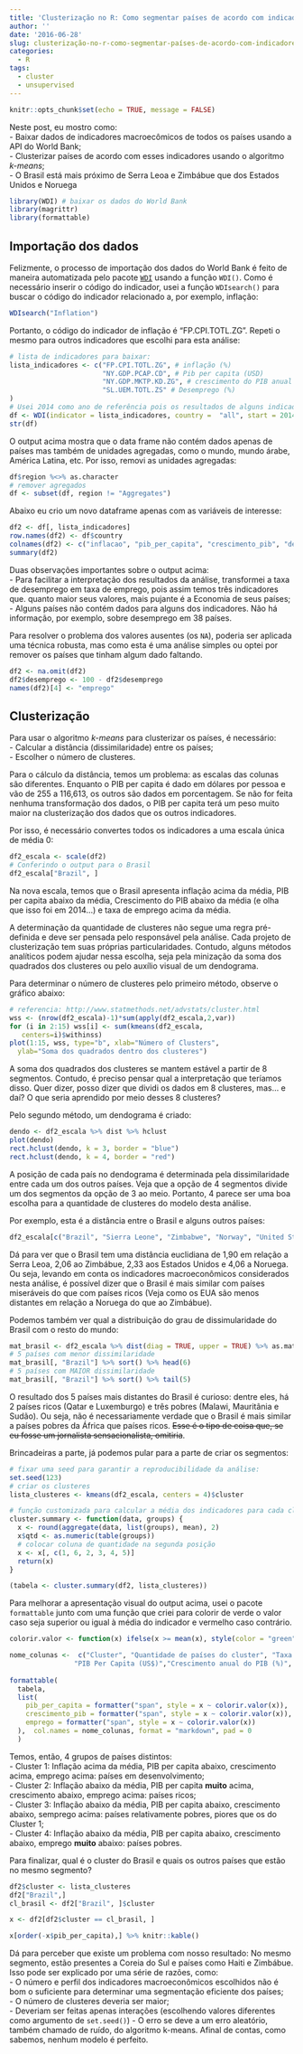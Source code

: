 ```yaml
---
title: 'Clusterização no R: Como segmentar países de acordo com indicadores econômicos'
author: ''
date: '2016-06-28'
slug: clusterização-no-r-como-segmentar-países-de-acordo-com-indicadores-economicos
categories:
  - R
tags:
  - cluster
  - unsupervised
---
```



```r
knitr::opts_chunk$set(echo = TRUE, message = FALSE)
```

Neste post, eu mostro como:  
- Baixar dados de indicadores macroecômicos de todos os países usando a API do World Bank;  
- Clusterizar países de acordo com esses indicadores usando o algoritmo *k-means*;  
- O Brasil está mais próximo de Serra Leoa e Zimbábue que dos Estados Unidos e Noruega

```r
library(WDI) # baixar os dados do World Bank
library(magrittr)
library(formattable)
```

## Importação dos dados

Felizmente, o processo de importação dos dados do World Bank é feito de maneira automatizada pelo pacote [`WDI`](https://github.com/vincentarelbundock/WDI) usando a função `WDI()`. Como é necessário inserir o código do indicador, usei a função  `WDIsearch()` para buscar o código do indicador relacionado a, por exemplo, inflação:

```r
WDIsearch("Inflation")
```

Portanto, o código do indicador de inflação é "FP.CPI.TOTL.ZG". Repeti o mesmo para outros indicadores que escolhi para esta análise:


```r
# lista de indicadores para baixar:
lista_indicadores <- c("FP.CPI.TOTL.ZG", # inflação (%)
                       "NY.GDP.PCAP.CD", # Pib per capita (USD)
                       "NY.GDP.MKTP.KD.ZG", # crescimento do PIB anual (%),
                       "SL.UEM.TOTL.ZS" # Desemprego (%)
)  
# Usei 2014 como ano de referência pois os resultados de alguns indicadores de 2015 ainda não foram disponibilizados
df <- WDI(indicator = lista_indicadores, country =  "all", start = 2014, end = 2014, extra = TRUE)
str(df)

```

O output acima mostra que o data frame não contém dados apenas de países mas também de unidades agregadas, como o mundo, mundo árabe, América Latina, etc. Por isso, removi as unidades agregadas:
```r
df$region %<>% as.character
# remover agregados
df <- subset(df, region != "Aggregates")
```

Abaixo eu crio um novo dataframe apenas com as variáveis de interesse:

```r
df2 <- df[, lista_indicadores]
row.names(df2) <- df$country
colnames(df2) <- c("inflacao", "pib_per_capita", "crescimento_pib", "desemprego")
summary(df2)
```

Duas observações importantes sobre o output acima:  
- Para facilitar a interpretação dos resultados da análise, transformei a taxa de desemprego em taxa de emprego, pois assim temos três indicadores que. quanto maior seus valores, mais pujante é a Economia de seus países;  
- Alguns países não contém dados para alguns dos indicadores. Não há informação, por exemplo, sobre desemprego em 38 países.

Para resolver o problema dos valores ausentes (os `NA`), poderia ser aplicada uma técnica robusta, mas como esta é uma análise simples ou optei por remover os países que tinham algum dado faltando.

```r
df2 <- na.omit(df2)
df2$desemprego <- 100 - df2$desemprego
names(df2)[4] <- "emprego"
```

## Clusterização

Para usar o algoritmo *k-means* para clusterizar os países, é necessário:  
- Calcular a distância (dissimilaridade) entre os países;  
- Escolher o número de clusteres.

Para o cálculo da distância, temos um problema: as escalas das colunas são diferentes. Enquanto o PIB per capita é dado em dólares por pessoa  e vão de 255 a 116,613, os outros são dados em porcentagem. Se não for feita nenhuma transformação dos dados, o PIB per capita terá um peso muito maior na clusterização dos dados que os outros indicadores.

Por isso, é necessário convertes todos os indicadores a uma escala única de média 0:
```r
df2_escala <- scale(df2)
# Conferindo o output para o Brasil
df2_escala["Brazil", ]
```
Na nova escala, temos que o Brasil apresenta inflação acima da média, PIB per capita abaixo da média, Crescimento do PIB abaixo da média (e olha que isso foi em 2014...) e taxa de emprego acima da média. 

A determinação da quantidade de clusteres não segue uma regra pré-definida e deve ser pensada pelo responsável pela análise. Cada projeto de clusterização tem suas próprias particularidades. Contudo, alguns métodos analíticos podem ajudar nessa escolha, seja pela minização da
soma dos quadrados dos clusteres ou pelo auxílio visual de um dendograma.

Para determinar o número de clusteres pelo primeiro método, observe o gráfico abaixo:
```r
# referencia: http://www.statmethods.net/advstats/cluster.html
wss <- (nrow(df2_escala)-1)*sum(apply(df2_escala,2,var))
for (i in 2:15) wss[i] <- sum(kmeans(df2_escala,
   centers=i)$withinss)
plot(1:15, wss, type="b", xlab="Número of Clusters",
  ylab="Soma dos quadrados dentro dos clusteres") 


```

A soma dos quadrados dos clusteres se mantem estável a partir de 8 segmentos. Contudo, é preciso pensar qual a interpretação que teríamos disso. Quer dizer, posso dizer que dividi os dados em 8 clusteres, mas... e daí? O que seria aprendido por meio desses 8 clusteres?

Pelo segundo método, um dendograma é criado:

```r
dendo <- df2_escala %>% dist %>% hclust
plot(dendo)
rect.hclust(dendo, k = 3, border = "blue")
rect.hclust(dendo, k = 4, border = "red")
```

A posição de cada país no dendograma é determinada pela dissimilaridade entre cada um dos outros países. Veja que a opção de 4 segmentos divide um dos segmentos da opção de 3 ao meio. Portanto, 4 parece ser uma boa escolha para a quantidade de clusteres do modelo desta análise.

Por exemplo, esta é a distância entre o Brasil e alguns outros países:

```r
df2_escala[c("Brazil", "Sierra Leone", "Zimbabwe", "Norway", "United States"),] %>% dist
```

Dá para ver que o Brasil tem uma distância euclidiana de 1,90 em relação a Serra Leoa, 2,06 ao Zimbábue, 2,33 aos Estados Unidos e 4,06 a Noruega. Ou seja, levando em conta os indicadores macroeconômicos considerados nesta análise, é possível dizer que o Brasil é mais similar com países miseráveis do que com países ricos (Veja como os EUA são menos distantes em relação a Noruega do que ao Zimbábue).

Podemos também ver qual a distribuição do grau de dissimularidade do Brasil com o resto do mundo:
```r
mat_brasil <- df2_escala %>% dist(diag = TRUE, upper = TRUE) %>% as.matrix
# 5 países com menor dissimilaridade
mat_brasil[, "Brazil"] %>% sort() %>% head(6)
# 5 países com MAIOR dissimilaridade
mat_brasil[, "Brazil"] %>% sort() %>% tail(5)
```
O resultado dos 5 países mais distantes do Brasil é curioso: dentre eles, há 2 países ricos (Qatar e Luxemburgo) e três pobres (Malawi, Mauritânia e Sudão). Ou seja, não é necessariamente verdade que o Brasil é mais similar a países pobres da África que países ricos. ~~Esse é o tipo de coisa que, se eu fosse um jornalista sensacionalista, omitiria~~.

Brincadeiras a parte, já podemos pular para a parte de criar os segmentos:

```r
# fixar uma seed para garantir a reproducibilidade da análise:
set.seed(123) 
# criar os clusteres
lista_clusteres <- kmeans(df2_escala, centers = 4)$cluster
```


```r
# função customizada para calcular a média dos indicadores para cada cluster
cluster.summary <- function(data, groups) {
  x <- round(aggregate(data, list(groups), mean), 2)
  x$qtd <- as.numeric(table(groups))
  # colocar coluna de quantidade na segunda posição
  x <- x[, c(1, 6, 2, 3, 4, 5)]
  return(x)
}

(tabela <- cluster.summary(df2, lista_clusteres))
```

Para melhorar a apresentação visual do output acima, usei o pacote `formattable` junto com uma função que criei para colorir de verde o valor caso seja superior ou igual à média do indicador e vermelho caso contrário. 

```r
colorir.valor <- function(x) ifelse(x >= mean(x), style(color = "green"), style(color = "red"))

nome_colunas <-  c("Cluster", "Quantidade de países do cluster", "Taxa de Inflação (%)",
                "PIB Per Capita (US$)","Crescimento anual do PIB (%)", "Taxa de Emprego (%)")
  
formattable(
  tabela,
  list(
    pib_per_capita = formatter("span", style = x ~ colorir.valor(x)),
    crescimento_pib = formatter("span", style = x ~ colorir.valor(x)),
    emprego = formatter("span", style = x ~ colorir.valor(x))
  ),  col.names = nome_colunas, format = "markdown", pad = 0
  )


```

Temos, então, 4 grupos de países distintos:  
- Cluster 1: Inflação acima da média, PIB per capita abaixo, crescimento acima, emprego acima: países em desenvolvimento;  
- Cluster 2: Inflação abaixo da média, PIB per capita **muito** acima, crescimento abaixo, emprego acima: países ricos;  
- Cluster 3: Inflação abaixo da média, PIB per capita abaixo, crescimento abaixo, semprego acima: países relativamente pobres, piores que os do Cluster 1;  
- Cluster 4: Inflação abaixo da média, PIB per capita abaixo, crescimento abaixo, emprego **muito** abaixo: países pobres.

Para finalizar, qual é o cluster do Brasil e quais os outros países que estão no mesmo segmento?
```r
df2$cluster <- lista_clusteres
df2["Brazil",]
cl_brasil <- df2["Brazil", ]$cluster

x <- df2[df2$cluster == cl_brasil, ]

x[order(-x$pib_per_capita),] %>% knitr::kable()

```

Dá para perceber que existe um problema com nosso resultado: No mesmo segmento, estão presentes a Coreia do Sul e países como Haiti e Zimbábue. Isso pode ser explicado por uma série de razões, como:  
- O número e perfil dos indicadores macroeconômicos escolhidos não é bom o suficiente para determinar uma segmentação eficiente dos países;  
- O número de clusteres deveria ser maior;  
- Deveriam ser feitas apenas interações (escolhendo valores diferentes como argumento de `set.seed()`)
- O erro se deve a um erro aleatório, também chamado de ruído, do algoritmo k-means. Afinal de contas, como sabemos, nenhum modelo é perfeito.

